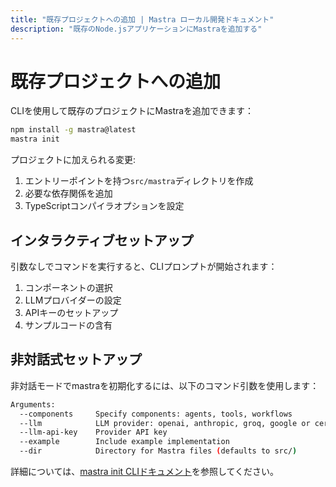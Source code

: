 ```yaml
---
title: "既存プロジェクトへの追加 | Mastra ローカル開発ドキュメント"
description: "既存のNode.jsアプリケーションにMastraを追加する"
---
```


# 既存プロジェクトへの追加

CLIを使用して既存のプロジェクトにMastraを追加できます：

```bash npm2yarn copy
npm install -g mastra@latest 
mastra init
```

プロジェクトに加えられる変更:
1. エントリーポイントを持つ`src/mastra`ディレクトリを作成
2. 必要な依存関係を追加
3. TypeScriptコンパイラオプションを設定


## インタラクティブセットアップ

引数なしでコマンドを実行すると、CLIプロンプトが開始されます：

1. コンポーネントの選択
2. LLMプロバイダーの設定
3. APIキーのセットアップ
4. サンプルコードの含有

## 非対話式セットアップ

非対話モードでmastraを初期化するには、以下のコマンド引数を使用します：

```bash
Arguments:
  --components     Specify components: agents, tools, workflows
  --llm            LLM provider: openai, anthropic, groq, google or cerebras
  --llm-api-key    Provider API key
  --example        Include example implementation
  --dir            Directory for Mastra files (defaults to src/)
```

詳細については、[mastra init CLIドキュメント](../../reference/cli/init)を参照してください。
